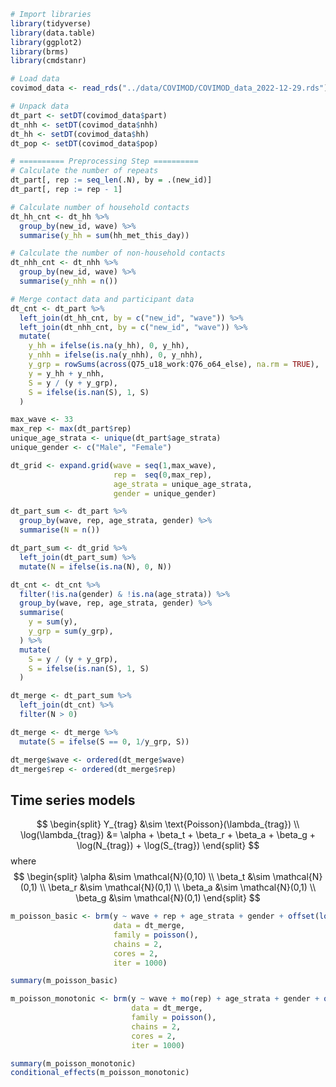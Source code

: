 ```r
# Import libraries
library(tidyverse)
library(data.table)
library(ggplot2)
library(brms)
library(cmdstanr)
```

```r
# Load data
covimod_data <- read_rds("../data/COVIMOD/COVIMOD_data_2022-12-29.rds")

# Unpack data
dt_part <- setDT(covimod_data$part)
dt_nhh <- setDT(covimod_data$nhh)
dt_hh <- setDT(covimod_data$hh)
dt_pop <- setDT(covimod_data$pop)
```

```r
# ========== Preprocessing Step ==========
# Calculate the number of repeats
dt_part[, rep := seq_len(.N), by = .(new_id)]
dt_part[, rep := rep - 1]

# Calculate number of household contacts
dt_hh_cnt <- dt_hh %>% 
  group_by(new_id, wave) %>%
  summarise(y_hh = sum(hh_met_this_day))

# Calculate the number of non-household contacts
dt_nhh_cnt <- dt_nhh %>% 
  group_by(new_id, wave) %>%
  summarise(y_nhh = n())

# Merge contact data and participant data
dt_cnt <- dt_part %>% 
  left_join(dt_hh_cnt, by = c("new_id", "wave")) %>%
  left_join(dt_nhh_cnt, by = c("new_id", "wave")) %>%
  mutate(
    y_hh = ifelse(is.na(y_hh), 0, y_hh),
    y_nhh = ifelse(is.na(y_nhh), 0, y_nhh),
    y_grp = rowSums(across(Q75_u18_work:Q76_o64_else), na.rm = TRUE),
    y = y_hh + y_nhh,
    S = y / (y + y_grp),
    S = ifelse(is.nan(S), 1, S)
  )
```

```r
max_wave <- 33
max_rep <- max(dt_part$rep)
unique_age_strata <- unique(dt_part$age_strata)
unique_gender <- c("Male", "Female")

dt_grid <- expand.grid(wave = seq(1,max_wave), 
                       rep =  seq(0,max_rep),
                       age_strata = unique_age_strata,
                       gender = unique_gender)

dt_part_sum <- dt_part %>%
  group_by(wave, rep, age_strata, gender) %>%
  summarise(N = n())

dt_part_sum <- dt_grid %>%
  left_join(dt_part_sum) %>%
  mutate(N = ifelse(is.na(N), 0, N))

dt_cnt <- dt_cnt %>%
  filter(!is.na(gender) & !is.na(age_strata)) %>%
  group_by(wave, rep, age_strata, gender) %>%
  summarise(
    y = sum(y),
    y_grp = sum(y_grp),
  ) %>%
  mutate(
    S = y / (y + y_grp),
    S = ifelse(is.nan(S), 1, S)
  )

dt_merge <- dt_part_sum %>%
  left_join(dt_cnt) %>%
  filter(N > 0)

dt_merge <- dt_merge %>% 
  mutate(S = ifelse(S == 0, 1/y_grp, S))

dt_merge$wave <- ordered(dt_merge$wave)
dt_merge$rep <- ordered(dt_merge$rep)
```


## Time series models
$$
\begin{split}
Y_{trag} &\sim \text{Poisson}(\lambda_{trag}) \\
\log(\lambda_{trag}) &= \alpha + \beta_t + \beta_r + \beta_a + \beta_g + \log(N_{trag}) + \log(S_{trag})
\end{split}
$$
where
$$
\begin{split}
\alpha &\sim \mathcal{N}(0,10) \\
\beta_t &\sim \mathcal{N}(0,1) \\
\beta_r &\sim \mathcal{N}(0,1) \\
\beta_a &\sim \mathcal{N}(0,1) \\
\beta_g &\sim \mathcal{N}(0,1)
\end{split}
$$
```r
m_poisson_basic <- brm(y ~ wave + rep + age_strata + gender + offset(log(N)) + offset(log(S)),
                       data = dt_merge,
                       family = poisson(),
                       chains = 2,
                       cores = 2,
                       iter = 1000)
```

```r
summary(m_poisson_basic)
```


```r
m_poisson_monotonic <- brm(y ~ wave + mo(rep) + age_strata + gender + offset(log(N)) + offset(log(S)),
                           data = dt_merge,
                           family = poisson(),
                           chains = 2,
                           cores = 2,
                           iter = 1000)
```
```r
summary(m_poisson_monotonic)
conditional_effects(m_poisson_monotonic)
```

